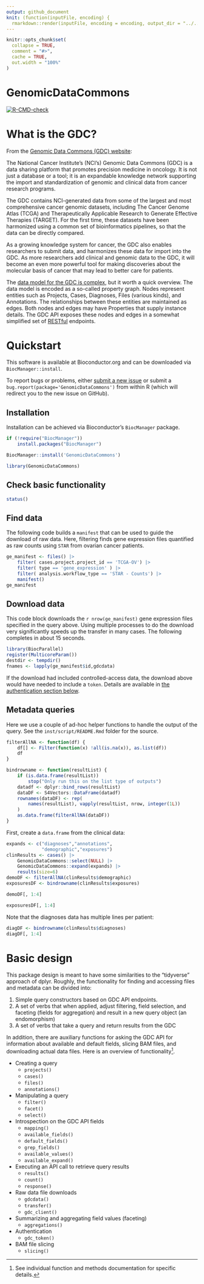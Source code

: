 ```yaml
---
output: github_document
knit: (function(inputFile, encoding) {
  rmarkdown::render(inputFile, encoding = encoding, output_dir = "../../") })
---
```


```r
knitr::opts_chunk$set(
  collapse = TRUE,
  comment = "#>",
  cache = TRUE,
  out.width = "100%"
)
```

# GenomicDataCommons

<!-- badges: start -->
[![R-CMD-check](https://github.com/Bioconductor/GenomicDataCommons/workflows/R-CMD-check/badge.svg)](https://github.com/Bioconductor/GenomicDataCommons/actions)
<!-- badges: end -->

# What is the GDC?

From the [Genomic Data Commons (GDC) website](https://gdc.nci.nih.gov/about-gdc):

The National Cancer Institute's (NCI's) Genomic Data Commons (GDC) is
a data sharing platform that promotes precision medicine in
oncology. It is not just a database or a tool; it is an expandable
knowledge network supporting the import and standardization of genomic
and clinical data from cancer research programs.

The GDC contains NCI-generated data from some of the largest and most
comprehensive cancer genomic datasets, including The Cancer Genome
Atlas (TCGA) and Therapeutically Applicable Research to Generate
Effective Therapies (TARGET). For the first time, these datasets have
been harmonized using a common set of bioinformatics pipelines, so
that the data can be directly compared.

As a growing knowledge system for cancer, the GDC also enables
researchers to submit data, and harmonizes these data for import into
the GDC. As more researchers add clinical and genomic data to the GDC,
it will become an even more powerful tool for making discoveries about
the molecular basis of cancer that may lead to better care for
patients.

The
[data model for the GDC is complex](https://gdc.cancer.gov/developers/gdc-data-model/gdc-data-model-components),
but it worth a quick overview. The data model is encoded as a
so-called property graph. Nodes represent entities such as Projects,
Cases, Diagnoses, Files (various kinds), and Annotations. The
relationships between these entities are maintained as edges.  Both
nodes and edges may have Properties that supply instance details.  The
GDC API exposes these nodes and edges in a somewhat simplified set
of
[RESTful](https://en.wikipedia.org/wiki/Representational_state_transfer)
endpoints.

# Quickstart

This software is available at Bioconductor.org and can be downloaded via
`BiocManager::install`.

To report bugs or problems, either
[submit a new issue](https://github.com/Bioconductor/GenomicDataCommons/issues)
or submit a `bug.report(package='GenomicDataCommons')` from within R (which
will redirect you to the new issue on GitHub).

## Installation

Installation can be achieved via Bioconductor's `BiocManager` package.

```r
if (!require("BiocManager"))
    install.packages("BiocManager")

BiocManager::install('GenomicDataCommons')
```

```r
library(GenomicDataCommons)
```

## Check basic functionality

```r
status()
```

## Find data

The following code builds a `manifest` that can be used to guide the
download of raw data. Here, filtering finds gene expression files
quantified as raw counts using `STAR` from ovarian cancer patients.

```r
ge_manifest <- files() |>
    filter( cases.project.project_id == 'TCGA-OV') |>
    filter( type == 'gene_expression' ) |>
    filter( analysis.workflow_type == 'STAR - Counts') |>
    manifest()
ge_manifest
```

## Download data

This code block downloads the `r nrow(ge_manifest)` gene expression files
specified in the query above. Using multiple processes to do the download very
significantly speeds up the transfer in many cases.  The following completes in
about 15 seconds.

```r
library(BiocParallel)
register(MulticoreParam())
destdir <- tempdir()
fnames <- lapply(ge_manifest$id,gdcdata)
```

If the download had included controlled-access data, the download above would
have needed to include a `token`.  Details are available in
[the authentication section below](#authentication).

## Metadata queries

Here we use a couple of ad-hoc helper functions to handle the output of the
query. See the `inst/script/README.Rmd` folder for the source.

```r
filterAllNA <- function(df) {
    df[] <- Filter(function(x) !all(is.na(x)), as.list(df))
    df
}

bindrowname <- function(resultList) {
    if (is.data.frame(resultList))
        stop("Only run this on the list type of outputs")
    datadf <- dplyr::bind_rows(resultList)
    dataDF <- S4Vectors::DataFrame(datadf)
    rownames(dataDF) <- rep(
        names(resultList), vapply(resultList, nrow, integer(1L))
    )
    as.data.frame(filterAllNA(dataDF))
}
```

First, create a `data.frame` from the clinical data:

```r
expands <- c("diagnoses","annotations",
             "demographic","exposures")
clinResults <- cases() |>
    GenomicDataCommons::select(NULL) |>
    GenomicDataCommons::expand(expands) |>
    results(size=6)
demoDF <- filterAllNA(clinResults$demographic)
exposuresDF <- bindrowname(clinResults$exposures)
```

```r
demoDF[, 1:4]
```

```r
exposuresDF[, 1:4]
```

Note that the diagnoses data has multiple lines per patient:

```r
diagDF <- bindrowname(clinResults$diagnoses)
diagDF[, 1:4]
```

# Basic design

This package design is meant to have some similarities to the "tidyverse"
approach of dplyr. Roughly, the functionality for finding and accessing files
and metadata can be divided into:

1. Simple query constructors based on GDC API endpoints.
2. A set of verbs that when applied, adjust filtering, field selection, and
faceting (fields for aggregation) and result in a new query object (an
endomorphism)
3. A set of verbs that take a query and return results from the GDC

In addition, there are auxiliary functions for asking the GDC API for
information about available and default fields, slicing BAM files, and
downloading actual data files.  Here is an overview of functionality[^1].


- Creating a query
    - `projects()`
    - `cases()`
    - `files()`
    - `annotations()`
- Manipulating a query
    - `filter()`
    - `facet()`
    - `select()`
- Introspection on the GDC API fields
    - `mapping()`
    - `available_fields()`
    - `default_fields()`
    - `grep_fields()`
    - `available_values()`
    - `available_expand()`
- Executing an API call to retrieve query results
    - `results()`
    - `count()`
    - `response()`
- Raw data file downloads
    - `gdcdata()`
    - `transfer()`
    - `gdc_client()`
- Summarizing and aggregating field values (faceting)
    - `aggregations()`
- Authentication
    - `gdc_token()`
- BAM file slicing
    - `slicing()`

[^1]: See individual function and methods documentation for specific details.